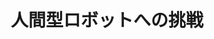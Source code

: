 ﻿---
title: "人間型ロボットへの挑戦"
category: "工学院"
vol: 8
interviewee: "舟橋 宏明 "
url: ""
tags: ["人間","ロボット"]
pdf: "8-1.pdf"
career: ""
pdfurl: "8-1/8-1.pdf"
preface: ""
---

